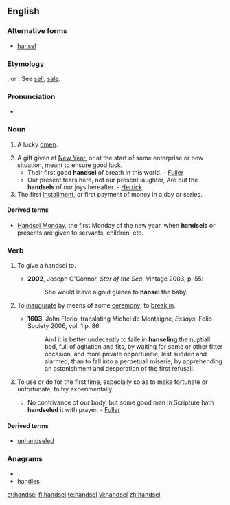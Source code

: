 ==English==

===Alternative forms===
* [[hansel]]

===Etymology===
{{etyl|ang}} {{term|handselen}}, or {{etyl|non}} {{term|handsal}}.  See [[sell]], [[sale]].

===Pronunciation===
* {{a|UK}} {{IPA|/ˈhandsəl/}}

===Noun===
{{en-noun}}

# {{obsolete}} A lucky [[omen]].
# A gift given at [[New Year]], or at the start of some enterprise or new situation, meant to ensure good luck.
#* Their first good '''handsel''' of breath in this world. - [[Fuller]]
#* Our present tears here, not our present laughter, Are but the '''handsels''' of our joys hereafter. - [[Herrick]]
# The first [[installment]], or first payment of money in a day or series.

====Derived terms====
* [[Handsel Monday]], the first Monday of the new year, when '''handsels''' or presents are given to servants, children, etc.

===Verb===
{{en-verb|handsel|l|ed}}

# {{transitive}} To give a handsel to.
#* '''2002''', Joseph O'Connor, ''Star of the Sea'', Vintage 2003, p. 55:
#*: She would leave a gold guinea to '''hansel''' the baby.
# {{transitive}} To [[inaugurate]] by means of some [[ceremony]]; to [[break in]].
#* '''1603''', John Florio, translating Michel de Montaigne, ''Essays'', Folio Society 2006, vol. 1 p. 86:
#*: And it is better undecently to faile in '''hanseling''' the nuptiall bed, full of agitation and fits, by waiting for some or other fitter occasion, and more private opportunitie, lest sudden and alarmed, than to fall into a perpetuall miserie, by apprehending an astonishment and desperation of the first refusall.
# {{transitive}} To use or do for the first time, especially so as to make fortunate or unfortunate; to try experimentally.
#* No contrivance of our body, but some good man in Scripture hath '''handseled''' it with prayer. - [[Fuller]]

====Derived terms====
* [[unhandseled]]

===Anagrams===
* {{alphagram|adehlns}}
* [[handles#English|handles]]

[[et:handsel]]
[[fi:handsel]]
[[te:handsel]]
[[vi:handsel]]
[[zh:handsel]]